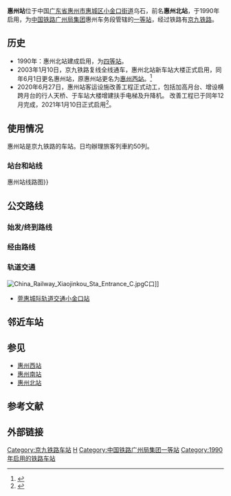 {{noteTA
|1=zh-cn:始发车次; zh-hk:列車班次;
}}
{{Infobox station
| name = 惠州站
| eng_name = Huizhou Railway Station
| image = Huizhou Railway Station 2013.09.21 07-32-06.jpg
| caption = 改建前的惠州站站房（2013年）
| former = 惠州北站（1990-2003）
| code = 25832<ref>{{cite book|title=中华人民共和国铁路车站代码（GB/T 10302-2010）|publisher=中国标准出版社|year=2010|isbn=155066140495|ignore-isbn-error=true|pages=17}}</ref>
| commercial_code = HCQ
| pinyin_code = HZH
| country = {{CHN}}
| borough = [[广东省|广东省]][[惠州市|惠州市]][[惠城区|惠城区]][[小金口街道|小金口街道]]
| address = [[惠州大道|惠州大道]]小金口段57号
| coordinates = {{coord|23|9|5|N|114|24|56|E|region:CN_type:railwaystation|display=inline,title}}
| owned = [[中国铁路广州局集团|中国铁路广州局集团]][[惠州车务段|惠州车务段]]<ref>{{cite news|author=妙云; 少伦; 壮伟; 鹏伟|url=http://news.dayoo.com/guangzhou/125311/125321/201302/07/125321_28872958.htm|title=惠州车务段：当好春运战场的一杆旗|publisher=大洋网|date=2013-02-07|accessdate=2016-10-05|deadurl=yes|archiveurl=https://web.archive.org/web/20161012003147/http://news.dayoo.com/guangzhou/125311/125321/201302/07/125321_28872958.htm|archivedate=2016-10-12}}</ref>
| line = [[京九铁路|京九铁路]]、[[广梅汕铁路|广梅汕铁路]]
| connections = {{rint|cn|rail}}[[莞惠城际轨道交通|莞惠城際鐵路]][[小金口站|小金口站]]、[[惠州公共交通线路表|公交车]]、出租车
| platforms = 1个[[侧式站台|侧式站台]]<br>1个[[岛式站台|岛式站台]]
| classification = [[一等站_(中鐵)|一等站]]
| levels = 2
| exits = 1
| tracks = 6
| opened = {{Start date and age|1990}}
| route_map = {{惠州铁路车站RDT/惠州站}}
}}
'''惠州站'''位于中国[[广东省|广东省]][[惠州市|惠州市]][[惠城区|惠城区]][[小金口街道|小金口街道]]乌石，前名'''惠州北站'''，于1990年启用，为[[中国铁路广州局集团|中国铁路广州局集团]]惠州车务段管辖的[[一等站_(中鐵)|一等站]]，经过铁路有[[京九铁路|京九铁路]]。

==历史==
*1990年：惠州北站建成启用，为[[四等站_(中鐵)|四等站]]。
*2003年1月10日，京九铁路复线全线通车，惠州北站新车站大楼正式启用，同年6月1日更名惠州站，原惠州站更名为[[惠州西站|惠州西站]]。<ref>{{cite news|author=陈亮; 刘萍|url=http://www.southcn.com/news/dishi/huizhou/cmgz/200305270301.htm|title=从6月1日起惠州两火车站易名|publisher=[[南方日报|南方日报]]|date=2003-05-27|accessdate=2016-10-05|archive-date=2018-02-08|archive-url=https://web.archive.org/web/20180208005231/http://www.southcn.com/news/dishi/huizhou/cmgz/200305270301.htm|dead-url=no}}</ref>
*2020年6月27日，惠州站客运设施改善工程正式动工，包括加高月台、增设横跨月台的行人天桥、于车站大楼增建扶手电梯及升降机。 改善工程已于同年12月完成，2021年1月10日正式启用<ref>{{cite news |title=华丽转身迎春运！全新的惠州站投入使用 |url=https://www.thepaper.cn/newsDetail_forward_10774933 |accessdate=2021-01-20 |work=广州铁路 |date=2021-01-13 |archive-date=2021-01-27 |archive-url=https://web.archive.org/web/20210127200320/https://www.thepaper.cn/newsDetail_forward_10774933 |dead-url=no }}</ref>。

==使用情况==
{{multiple image|align=tight|direction=vertical|width=220
|image1=Huizhourailwaystation platform.jpg|caption1=改造前的惠州站站台，为低站台
|image2=Train K106 at Huizhou Station(20210328).jpg|caption2=改造后的惠州站站台，为高站台，与车厢地板平齐}}
惠州站是京九铁路的车站。日均辦理旅客列車約50列。

=== 站台和站线 ===
{{See also|Template:惠州铁路车站RDT/惠州站{{!}}惠州站线路图}}

==公交路线==
===始发/终到路线===
{{惠州公交路线|station=火车站|D1|K1|K2|6|11|29|34|41|51|211快|218快|博罗L6}}

===经由路线===
{{惠州公交路线|station=火车站|5|20|26|201|202|208|209快|213}}

===轨道交通===
[[File:China_Railway_Xiaojinkou_Sta_Entrance_C.jpg|thumb]]C口]]
* [[莞惠城际轨道交通|莞惠城际轨道交通]][[小金口站|小金口站]]

== 邻近车站 ==
{{start rail box|[[File:China_Railways.svg|16px]] [[中国铁路|中国铁路]]}}
{{s-inop|[[泰美站|泰美站]]<br><s>''[[博罗东站|博罗东站]]''</s>(已撤销)|{{站|北京西}}方向}}
{{s-line|[[京九铁路|京九铁路]]<br />← 21km 惠州站 10km →}}
{{s-inop|[[惠州西站|惠州西站]]|{{站|常平}}方向}}
{{End box}}

==参见==
*[[惠州西站|惠州西站]]
*[[惠州南站|惠州南站]]
*[[惠州北站|惠州北站]]

==参考文献==
{{Reflist}}

==外部链接==
{{Commonscat|Huizhou Railway Station}} 
{{京九铁路}}


[[Category:京九铁路车站|Category:京九铁路车站]]
[[Category:惠城区铁路车站|H]]
[[Category:中国铁路广州局集团一等站|Category:中国铁路广州局集团一等站]]
[[Category:1990年启用的铁路车站|Category:1990年启用的铁路车站]]